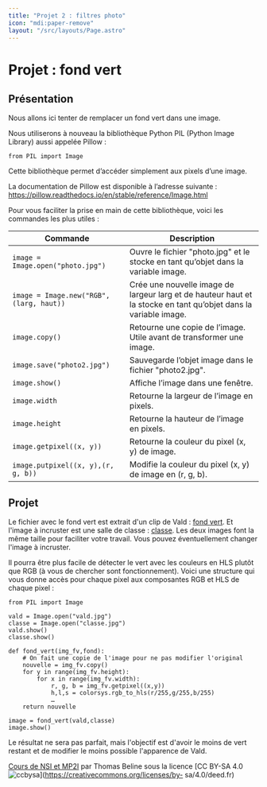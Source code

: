 ```yaml
---
title: "Projet 2 : filtres photo"
icon: "mdi:paper-remove"
layout: "/src/layouts/Page.astro"
---
```

 
# Projet : fond vert

## Présentation

Nous allons ici tenter de remplacer un fond vert dans une image.

Nous utiliserons à nouveau la bibliothèque Python PIL (Python Image Library)
aussi appelée Pillow :

    
    
    from PIL import Image

Cette bibliothèque permet d’accéder simplement aux pixels d’une image.

La documentation de Pillow est disponible à l’adresse suivante :
<https://pillow.readthedocs.io/en/stable/reference/Image.html>

Pour vous faciliter la prise en main de cette bibliothèque, voici les
commandes les plus utiles :

Commande | Description  
---|---  
`image = Image.open("photo.jpg")` |  Ouvre le fichier "photo.jpg" et le stocke en tant qu’objet dans la variable image.   
`image = Image.new("RGB", (larg, haut))` |  Crée une nouvelle image de largeur larg et de hauteur haut et la stocke en tant qu’objet dans la variable image.   
`image.copy()` |  Retourne une copie de l’image. Utile avant de transformer une image.   
`image.save("photo2.jpg")` |  Sauvegarde l’objet image dans le fichier "photo2.jpg".   
`image.show()` |  Affiche l’image dans une fenêtre.   
`image.width` |  Retourne la largeur de l’image en pixels.   
`image.height` |  Retourne la hauteur de l’image en pixels.   
`image.getpixel((x, y))` |  Retourne la couleur du pixel (x, y) de image.   
`image.putpixel((x, y),(r, g, b))` |  Modifie la couleur du pixel (x, y) de image en (r, g, b).   
  
## Projet

Le fichier avec le fond vert est extrait d'un clip de Vald : [fond
vert](/cours/vald.jpg). Et l'image à incruster est une salle de classe :
[classe](/cours/classe.jpg). Les deux images font la même taille pour faciliter
votre travail. Vous pouvez éventuellement changer l'image à incruster.

Il pourra être plus facile de détecter le vert avec les couleurs en HLS plutôt
que RGB (à vous de chercher sont fonctionnement). Voici une structure qui vous
donne accès pour chaque pixel aux composantes RGB et HLS de chaque pixel :

    
    
    from PIL import Image
    
    vald = Image.open("vald.jpg")
    classe = Image.open("classe.jpg")
    vald.show()
    classe.show()
    
    def fond_vert(img_fv,fond):
        # On fait une copie de l'image pour ne pas modifier l'original
        nouvelle = img_fv.copy()
        for y in range(img_fv.height):
            for x in range(img_fv.width):
                r, g, b = img_fv.getpixel((x,y))
                h,l,s = colorsys.rgb_to_hls(r/255,g/255,b/255)
                …
        return nouvelle
    
    image = fond_vert(vald,classe)
    image.show()

Le résultat ne sera pas parfait, mais l'objectif est d'avoir le moins de vert
restant et de modifier le moins possible l'apparence de Vald.

[Cours de NSI et MP2I](https://kxs.fr/cours/) par Thomas Beline sous la
licence [CC BY-SA 4.0
![ccbysa](//cours/ccbysa.svg)](https://creativecommons.org/licenses/by-
sa/4.0/deed.fr)

